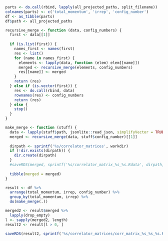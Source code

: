```r
parts <- do.call(rbind, lapply(all_projected_paths, split_filename))
colnames(parts) <- c('total_momentum', 'irrep', 'config_number')
df <- as_tibble(parts)
df$path <- all_projected_paths
```

```r
recursive_merge <- function (data, config_numbers) {
  first <- data[[1]]
  
  if (is.list(first)) {
    names_first <- names(first)
    res <- list()
    for (name in names_first) {
      elements <- lapply(data, function (elem) elem[[name]])
      merged <- recursive_merge(elements, config_numbers)
      res[[name]] <- merged
    }
    return (res)
  } else if (is.vector(first)) {
    res <- do.call(rbind, data)
    rownames(res) <- config_numbers
    return (res)
  } else {
    stop()
  }
}

make_merge <- function (stuff) {
  data <- lapply(stuff$path, jsonlite::read_json, simplifyVector = TRUE)
  merged <- recursive_merge(data, stuff$config_number)[[1]]
  
  dirpath <- sprintf('%s/correlator_matrices', workdir)
  if (!dir.exists(dirpath)) {
    dir.create(dirpath)
  }
  #saveRDS(merged, sprintf('%s/correlator_matrix_%s_%s.Rdata', dirpath, stuff$total_momentum[1], stuff$irrep[1]))
                          
  tibble(merged = merged)
}

result <- df %>%
  arrange(total_momentum, irrep, config_number) %>%
  group_by(total_momentum, irrep) %>%
  do(make_merge(.))
```

```r
merged2 <- result$merged %>%
  lapply(drop_empty)
l <- sapply(merged2, length)
result2 <- result[l > 0, ]
```

```r
saveRDS(result2, sprintf('%s/correlator_matrices/corr_matrix_%s_%s_%s.Rdata', workdir, ensemble, stride, channel))
```


